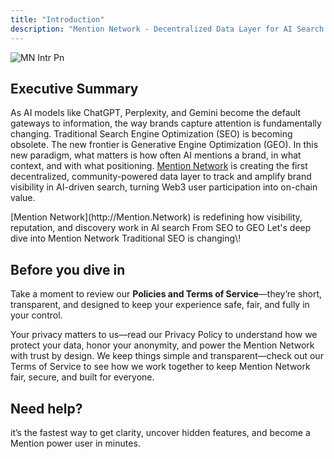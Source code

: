 ```yaml
---
title: "Introduction"
description: "Mention Network - Decentralized Data Layer for AI Search Visibility"
---
```


![MN Intr Pn](/images/MNIntr.png)

## Executive Summary

As AI models like ChatGPT, Perplexity, and Gemini become the default gateways to information, the way brands capture attention is fundamentally changing. Traditional Search Engine Optimization (SEO) is becoming obsolete. The new frontier is Generative Engine Optimization (GEO). In this new paradigm, what matters is how often AI mentions a brand, in what context, and with what positioning. [Mention Network](http://Mention.Network) is creating the first decentralized, community-powered data layer to track and amplify brand visibility in AI-driven search, turning Web3 user participation into on-chain value.

<Columns cols={2}>
  <Card title="Mission & Vision" icon="rocket" iconType="duotone" href="/MissionVision">
    [Mention Network](http://Mention.Network) is redefining how visibility, reputation, and discovery work in AI search
  </Card>
  <Card title="The Paradigm Shift" icon="Question" iconType="sharp-solid" href="/SEOtoGEO">
    From SEO to GEO
  </Card>
  <Card title="Protocol Overview" icon="Sparkles" iconType="duotone" href="/ProtocolOverview">
    Let's deep dive into Mention Network
  </Card>
  <Card title="Competitive Landscape" icon="sparkles" iconType="duotone" href="/CompetitiveLandscape">
    Traditional SEO is changing\!
  </Card>
</Columns>

## Before you dive in

Take a moment to review our **Policies and Terms of Service**—they’re short, transparent, and designed to keep your experience safe, fair, and fully in your control.

<Columns cols={2}>
  <Card title="Privacy Policy" icon="pen-to-square" href="/PoliciesTOS/PrivacyPolicy">
    Your privacy matters to us—read our Privacy Policy to understand how we protect your data, honor your anonymity, and power the Mention Network with trust by design.
  </Card>
  <Card title="Terms of Service" icon="palette" href="/PoliciesTOS/TermsofService">
    We keep things simple and transparent—check out our Terms of Service to see how we work together to keep Mention Network fair, secure, and built for everyone.
  </Card>
</Columns>

## Need help?

<Card title="Dive into our Frequently Asked Questions" icon="stars" href="/FAQs">
  it’s the fastest way to get clarity, uncover hidden features, and become a Mention power user in minutes.
</Card>